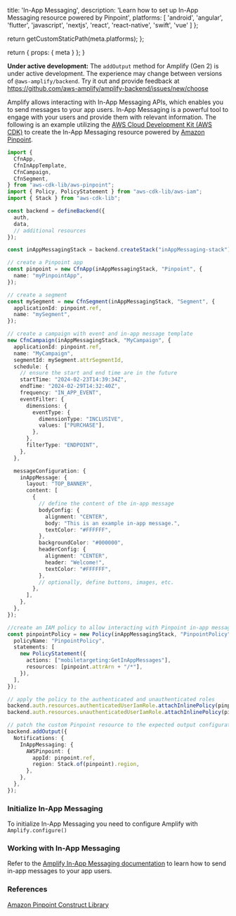 
  title: 'In-App Messaging',
  description: 'Learn how to set up In-App Messaging resource powered by Pinpoint',
  platforms: [
    'android',
    'angular',
    'flutter',
    'javascript',
    'nextjs',
    'react',
    'react-native',
    'swift',
    'vue'
  ]
};

  return getCustomStaticPath(meta.platforms);
};

  return {
    props: {
      meta
    }
  };
}

<Callout warning>

**Under active development:** The `addOutput` method for Amplify (Gen 2) is under active development. The experience may change between versions of `@aws-amplify/backend`. Try it out and provide feedback at https://github.com/aws-amplify/amplify-backend/issues/new/choose

</Callout>

Amplify allows interacting with In-App Messaging APIs, which enables you to send messages to your app users. In-App Messaging is a powerful tool to engage with your users and provide them with relevant information. The following is an example utilizing the [AWS Cloud Development Kit (AWS CDK)](https://docs.aws.amazon.com/cdk/latest/guide/home.html) to create the In-App Messaging resource powered by [Amazon Pinpoint](https://aws.amazon.com/pinpoint/).

```ts title="amplify/backend.ts"
import {
  CfnApp,
  CfnInAppTemplate,
  CfnCampaign,
  CfnSegment,
} from "aws-cdk-lib/aws-pinpoint";
import { Policy, PolicyStatement } from "aws-cdk-lib/aws-iam";
import { Stack } from "aws-cdk-lib";

const backend = defineBackend({
  auth, 
  data,
  // additional resources 
});

const inAppMessagingStack = backend.createStack("inAppMessaging-stack");

// create a Pinpoint app
const pinpoint = new CfnApp(inAppMessagingStack, "Pinpoint", {
  name: "myPinpointApp",
});

// create a segment 
const mySegment = new CfnSegment(inAppMessagingStack, "Segment", {
  applicationId: pinpoint.ref,
  name: "mySegment",
});

// create a campaign with event and in-app message template
new CfnCampaign(inAppMessagingStack, "MyCampaign", {
  applicationId: pinpoint.ref,
  name: "MyCampaign",
  segmentId: mySegment.attrSegmentId,
  schedule: {
    // ensure the start and end time are in the future
    startTime: "2024-02-23T14:39:34Z", 
    endTime: "2024-02-29T14:32:40Z",
    frequency: "IN_APP_EVENT",
    eventFilter: {
      dimensions: {
        eventType: {
          dimensionType: "INCLUSIVE",
          values: ["PURCHASE"],
        },
      },
      filterType: "ENDPOINT",
    },
  },

  messageConfiguration: {
    inAppMessage: {
      layout: "TOP_BANNER",
      content: [
        {
          // define the content of the in-app message
          bodyConfig: {
            alignment: "CENTER",
            body: "This is an example in-app message.",
            textColor: "#FFFFFF",
          },
          backgroundColor: "#000000",
          headerConfig: {
            alignment: "CENTER",
            header: "Welcome!",
            textColor: "#FFFFFF",
          },
          // optionally, define buttons, images, etc.
        },
      ],
    },
  },
});

//create an IAM policy to allow interacting with Pinpoint in-app messaging
const pinpointPolicy = new Policy(inAppMessagingStack, "PinpointPolicy", {
  policyName: "PinpointPolicy",
  statements: [
    new PolicyStatement({
      actions: ["mobiletargeting:GetInAppMessages"],
      resources: [pinpoint.attrArn + "/*"],
    }),
  ],
});

// apply the policy to the authenticated and unauthenticated roles
backend.auth.resources.authenticatedUserIamRole.attachInlinePolicy(pinpointPolicy);
backend.auth.resources.unauthenticatedUserIamRole.attachInlinePolicy(pinpointPolicy);

// patch the custom Pinpoint resource to the expected output configuration
backend.addOutput({
  Notifications: {
    InAppMessaging: {
      AWSPinpoint: {
        appId: pinpoint.ref,
        region: Stack.of(pinpoint).region,
      },
    },
  },
});
```


### Initialize In-App Messaging

To initialize In-App Messaging you need to configure Amplify with `Amplify.configure()`


### Working with In-App Messaging

Refer to the [Amplify In-App Messaging documentation](/gen1/[platform]/build-a-backend/more-features/in-app-messaging/) to learn how to send in-app messages to your app users.

### References

[Amazon Pinpoint Construct Library](https://docs.aws.amazon.com/cdk/api/v2/docs/aws-cdk-lib.aws_pinpoint-readme.html)
